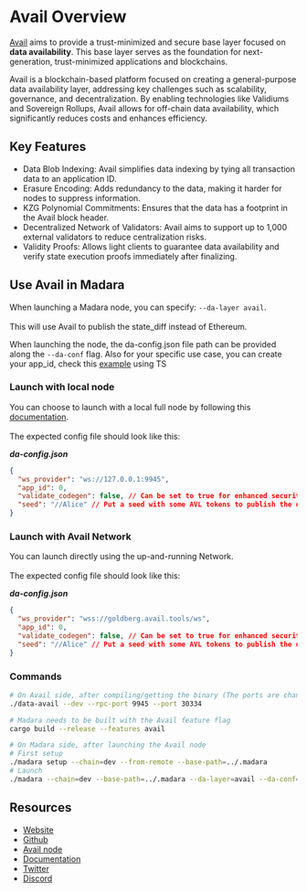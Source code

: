 # Avail Overview

[Avail](https://www.availproject.org/) aims to provide a trust-minimized and secure base layer focused on **data availability**. This base layer serves as the foundation for next-generation, trust-minimized applications and blockchains.

Avail is a blockchain-based platform focused on creating a general-purpose data availability layer, addressing key challenges such as scalability, governance, and decentralization. By enabling technologies like Validiums and Sovereign Rollups, Avail allows for off-chain data availability, which significantly reduces costs and enhances efficiency.

## Key Features

- Data Blob Indexing: Avail simplifies data indexing by tying all transaction data to an application ID.
- Erasure Encoding: Adds redundancy to the data, making it harder for nodes to suppress information.
- KZG Polynomial Commitments: Ensures that the data has a footprint in the Avail block header.
- Decentralized Network of Validators: Avail aims to support up to 1,000 external validators to reduce centralization risks.
- Validity Proofs: Allows light clients to guarantee data availability and verify state execution proofs immediately after finalizing.

## Use Avail in Madara

When launching a Madara node, you can specify: `--da-layer avail`.<br></br>
This will use Avail to publish the state_diff instead of Ethereum.

When launching the node, the da-config.json file path can be provided along the `--da-conf` flag.
Also for your specific use case, you can create your app_id, check this [example](https://github.com/availproject/avail/blob/develop/examples/ts/src/app_id.ts) using TS

### Launch with local node

You can choose to launch with a local full node by following this [documentation](https://docs.availproject.org/operate/node/rpc/).<br></br>
The expected config file should look like this:

_**da-config.json**_

```json
{
  "ws_provider": "ws://127.0.0.1:9945",
  "app_id": 0,
  "validate_codegen": false, // Can be set to true for enhanced security but most likely not needed
  "seed": "//Alice" // Put a seed with some AVL tokens to publish the data
}
```

### Launch with Avail Network

You can launch directly using the up-and-running Network.<br></br>
The expected config file should look like this:

_**da-config.json**_

```json
{
  "ws_provider": "wss://goldberg.avail.tools/ws",
  "app_id": 0,
  "validate_codegen": false, // Can be set to true for enhanced security but most likely not needed
  "seed": "//Alice" // Put a seed with some AVL tokens to publish the data
}
```

### Commands

```bash
# On Avail side, after compiling/getting the binary (The ports are changed to not collide with Madara ports)
./data-avail --dev --rpc-port 9945 --port 30334

# Madara needs to be built with the Avail feature flag
cargo build --release --features avail

# On Madara side, after launching the Avail node
# First setup
./madara setup --chain=dev --from-remote --base-path=../.madara
# Launch
./madara --chain=dev --base-path=../.madara --da-layer=avail --da-conf=/home/da-config.json --force-authoring –alice

```

## Resources

- [Website](https://www.availproject.org/)
- [Github](https://github.com/availproject)
- [Avail node](https://github.com/availproject/avail)
- [Documentation](https://availproject.github.io/)
- [Twitter](https://twitter.com/AvailProject)
- [Discord](https://discord.com/invite/y6fHnxZQX8)
